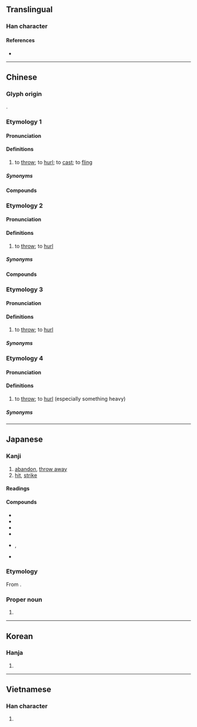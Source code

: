 {{also|掷}}
{{character info}}
==Translingual==

===Han character===
{{Han char|rn=64|rad=手|as=15|sn=18|four=57027|canj=QTKL|ids=⿰扌鄭}}

====References====
* {{Han ref|kx=0461.020|dkj=12893|dj=0810.100|hdz=31976.030|uh=64F2|ud=25842|bh=C259|bd=49753}}

----

==Chinese==

===Glyph origin===
{{Han etym}}
{{Han compound|手|鄭|c1=s|c2=p|t1=hand|ls=psc}}.

===Etymology 1===
{{zh-forms|s=掷|alt=擿}}

====Pronunciation====
{{zh-pron
|m=擲
|c=zaak6
|h=gd=ced5
|md=dĭk
|mn=xm,zz:te̍k/qz:tia̍k
|w=5zeq,5zaq
|x=zhr6
|mc=y
|oc=y
|cat=v
}}

====Definitions====
{{zh-hanzi}}

# to [[throw]]; to [[hurl]]; to [[cast]]; to [[fling]]

=====Synonyms=====
{{zh-dial|扔}}

====Compounds====
{{zh-der|乾坤一擲/乾坤一掷|一擲千金|孤注一擲|地擲球|一擲百萬|千金一擲|擲色|投擲|擲地有聲|擲骰子|洪喬擲水|浪擲|擲瓶|擲梭|擲果|擲石子|擲地之材|時光虛擲|擲刀對泣|果擲行車|擲地|擲果潘郎|擲下|擲級承矛|擲筊|拋擲|抱盆兒擲|擲彈筒|棄擲|擲果盈車|擲果潘安|擲果河陽|擲鼠忌器|擲還|虎擲龍拿|飛磚擲瓦|虛擲|糜擲|擲公字}}

===Etymology 2===
{{zh-forms|s=掷|alt=掟,旦,掞}}

====Pronunciation====
{{zh-pron
|mn=xm,qz,tw,ph:tàn
|dial=n
|cat=v
}}

====Definitions====
{{zh-hanzi}}

# {{lb|zh|Hokkien}} to [[throw]]; to [[hurl]]

=====Synonyms=====
{{zh-dial|扔}}

====Compounds====
{{zh-der|擲㧒捔|擲捒}}

===Etymology 3===
{{zh-forms|s=掷}}

====Pronunciation====
{{zh-pron
|mn-t=dan6
|dial=n
|cat=v
}}

====Definitions====
{{zh-hanzi}}

# {{lb|zh|Teochew}} to [[throw]]; to [[hurl]]

=====Synonyms=====
{{zh-dial|扔}}

===Etymology 4===
{{zh-forms|s=掷}}

====Pronunciation====
{{zh-pron
|h=pfs=te̍p;gd=dêb6
|dial=n
|cat=v
}}

====Definitions====
{{zh-hanzi}}

# {{lb|zh|Hakka}} to [[throw]]; to [[hurl]] (especially something heavy)

=====Synonyms=====
{{zh-dial|扔}}

----

==Japanese==

===Kanji===
{{ja-kanji|grade=|rs=手15}}

# [[abandon]], [[throw away]]
# [[hit]], [[strike]]

====Readings====
{{ja-readings
|goon=じゃく<ぢやく
|kanon=てき
|kun=なぐ-る, なげう-つ
|nanori=たたき
}}

====Compounds====
{{der-top|Compounds}}
* {{ja-r|擲弾|てきだん}}
* {{ja-r|一擲|いってき}}
* {{ja-r|打擲|ちょうちゃく}}
* {{ja-r|投擲|とうてき}}
* {{ja-r|放擲|ほうてき|rom=-}}, {{ja-r|抛擲|ほうてき}}
* {{ja-r|擲石|いしなご}}
{{der-bottom}}

===Etymology===
{{ja-kanjitab|たたき|yomi=k}}
From {{m|ja|叩き|tr=tataki||[[hit]]ting, [[strike|striking]]}}.

===Proper noun===
{{ja-pos|proper|たたき}}

# {{surname|ja|A=a|nodot=1|sort=たたき}}

----

==Korean==

===Hanja===
{{ko-hanja|hangeul=척|eumhun=|rv=cheok|mr=ch'ŏk|y=chek}}

# {{rfdef|ko|sort=手15}}

----

==Vietnamese==

===Han character===
{{vi-readings|reading=trịch, trạnh, chệch, sịch, trệch, xệch|rs=手15}}

# {{rfdef|vi|sort=手15}}